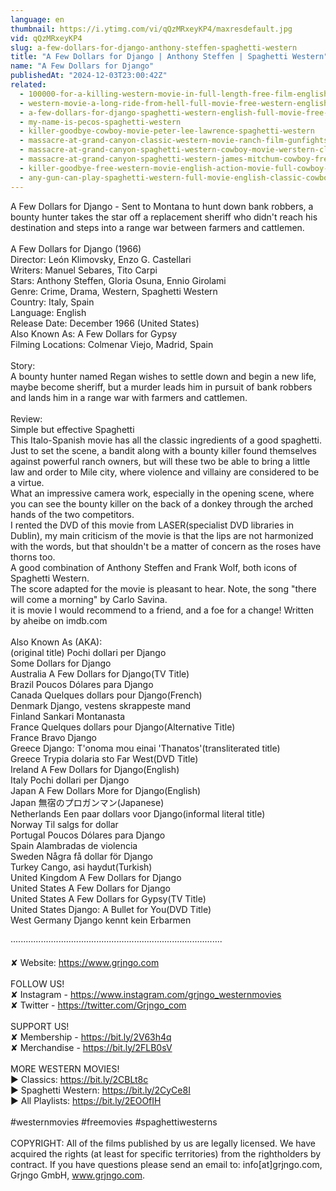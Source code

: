 ```yaml
---
language: en
thumbnail: https://i.ytimg.com/vi/qQzMRxeyKP4/maxresdefault.jpg
vid: qQzMRxeyKP4
slug: a-few-dollars-for-django-anthony-steffen-spaghetti-western
title: "A Few Dollars for Django | Anthony Steffen | Spaghetti Western"
name: "A Few Dollars for Django"
publishedAt: "2024-12-03T23:00:42Z"
related:
  - 100000-for-a-killing-western-movie-in-full-length-free-film-english-full-movies-youtube
  - western-movie-a-long-ride-from-hell-full-movie-free-western-english
  - a-few-dollars-for-django-spaghetti-western-english-full-movie-free-full-youtube-movies
  - my-name-is-pecos-spaghetti-western
  - killer-goodbye-cowboy-movie-peter-lee-lawrence-spaghetti-western
  - massacre-at-grand-canyon-classic-western-movie-ranch-film-gunfights
  - massacre-at-grand-canyon-spaghetti-western-cowboy-movie-werstern-classic-english
  - massacre-at-grand-canyon-spaghetti-western-james-mitchum-cowboy-free-westerns
  - killer-goodbye-free-western-movie-english-action-movie-full-cowboy-film
  - any-gun-can-play-spaghetti-western-full-movie-english-classic-cowboy-film-free-full-westerns
---
```


A Few Dollars for Django - Sent to Montana to hunt down bank robbers, a bounty hunter takes the star off a replacement sheriff who didn't reach his destination and steps into a range war between farmers and cattlemen.<br />
<br />
A Few Dollars for Django (1966)<br />
Director: León Klimovsky, Enzo G. Castellari<br />
Writers: Manuel Sebares, Tito Carpi<br />
Stars: Anthony Steffen, Gloria Osuna, Ennio Girolami<br />
Genre: Crime, Drama, Western, Spaghetti Western<br />
Country: Italy, Spain<br />
Language: English<br />
Release Date: December 1966 (United States)<br />
Also Known As: A Few Dollars for Gypsy<br />
Filming Locations: Colmenar Viejo, Madrid, Spain<br />
<br />
Story:<br />
A bounty hunter named Regan wishes to settle down and begin a new life, maybe become sheriff, but a murder leads him in pursuit of bank robbers and lands him in a range war with farmers and cattlemen.<br />
<br />
Review:<br />
Simple but effective Spaghetti<br />
This Italo-Spanish movie has all the classic ingredients of a good spaghetti.<br />
Just to set the scene, a bandit along with a bounty killer found themselves against powerful ranch owners, but will these two be able to bring a little law and order to Mile city, where violence and villainy are considered to be a virtue.<br />
What an impressive camera work, especially in the opening scene, where you can see the bounty killer on the back of a donkey through the arched hands of the two competitors.<br />
I rented the DVD of this movie from LASER(specialist DVD libraries in Dublin), my main criticism of the movie is that the lips are not harmonized with the words, but that shouldn't be a matter of concern as the roses have thorns too.<br />
A good combination of Anthony Steffen and Frank Wolf, both icons of Spaghetti Western.<br />
The score adapted for the movie is pleasant to hear. Note, the song "there will come a morning" by Carlo Savina.<br />
it is movie I would recommend to a friend, and a foe for a change! Written by aheibe on imdb.com<br />
<br />
Also Known As (AKA):<br />
(original title) Pochi dollari per Django<br />
Some Dollars for Django<br />
Australia A Few Dollars for Django(TV Title)<br />
Brazil Poucos Dólares para Django<br />
Canada Quelques dollars pour Django(French)<br />
Denmark Django, vestens skrappeste mand<br />
Finland Sankari Montanasta<br />
France Quelques dollars pour Django(Alternative Title)<br />
France Bravo Django<br />
Greece Django: T'onoma mou einai 'Thanatos'(transliterated title)<br />
Greece Trypia dolaria sto Far West(DVD Title)<br />
Ireland A Few Dollars for Django(English)<br />
Italy Pochi dollari per Django<br />
Japan A Few Dollars More for Django(English)<br />
Japan 無宿のプロガンマン(Japanese)<br />
Netherlands Een paar dollars voor Django(informal literal title)<br />
Norway Til salgs for dollar<br />
Portugal Poucos Dólares para Django<br />
Spain Alambradas de violencia<br />
Sweden Några få dollar för Django<br />
Turkey Cango, asi haydut(Turkish)<br />
United Kingdom A Few Dollars for Django<br />
United States A Few Dollars for Django<br />
United States A Few Dollars for Gypsy(TV Title)<br />
United States Django: A Bullet for You(DVD Title)<br />
West Germany Django kennt kein Erbarmen<br />
<br />
····················································································<br />
<br />
✘ Website: https://www.grjngo.com<br />
<br />
FOLLOW US!<br />
✘ Instagram - https://www.instagram.com/grjngo_westernmovies<br />
✘ Twitter - https://twitter.com/Grjngo_com<br />
<br />
SUPPORT US!<br />
✘ Membership - https://bit.ly/2V63h4q<br />
✘ Merchandise - https://bit.ly/2FLB0sV<br />
<br />
MORE WESTERN MOVIES! <br />
► Classics: https://bit.ly/2CBLt8c <br />
► Spaghetti Western: https://bit.ly/2CyCe8I <br />
► All Playlists: https://bit.ly/2EOOfIH <br />
<br />
#westernmovies #freemovies #spaghettiwesterns<br />
<br />
COPYRIGHT: All of the films published by us are legally licensed. We have acquired the rights (at least for specific territories) from the rightholders by contract. If you have questions please send an email to: info[at]grjngo.com, Grjngo GmbH, www.grjngo.com.